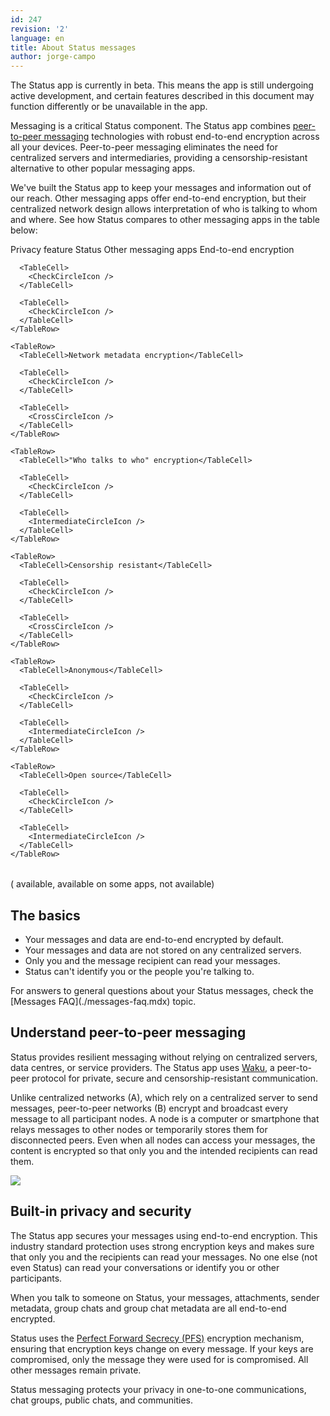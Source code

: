 ```yaml
---
id: 247
revision: '2'
language: en
title: About Status messages
author: jorge-campo
---
```


<Admonition type="beta" status="Status app is currently in beta stage">
  The Status app is currently in beta. This means the app is still undergoing active development, and certain features described in this document may function differently or be unavailable in the app.
</Admonition>

Messaging is a critical Status component. The Status app combines [peer-to-peer messaging](./about-status-messages.mdx#understand-peer-to-peer-messaging) technologies with robust end-to-end encryption across all your devices. Peer-to-peer messaging eliminates the need for centralized servers and intermediaries, providing a censorship-resistant alternative to other popular messaging apps.

We've built the Status app to keep your messages and information out of our reach. Other messaging apps offer end-to-end encryption, but their centralized network design allows interpretation of who is talking to whom and where. See how Status compares to other messaging apps in the table below:

<Table>
  <TableHead>
    <TableHeader>Privacy feature</TableHeader>
    <TableHeader>Status</TableHeader>
    <TableHeader>Other messaging apps</TableHeader>
  </TableHead>

  <TableContent>
    <TableRow>
      <TableCell>End-to-end encryption</TableCell>

      <TableCell>
        <CheckCircleIcon />
      </TableCell>

      <TableCell>
        <CheckCircleIcon />
      </TableCell>
    </TableRow>

    <TableRow>
      <TableCell>Network metadata encryption</TableCell>

      <TableCell>
        <CheckCircleIcon />
      </TableCell>

      <TableCell>
        <CrossCircleIcon />
      </TableCell>
    </TableRow>

    <TableRow>
      <TableCell>"Who talks to who" encryption</TableCell>

      <TableCell>
        <CheckCircleIcon />
      </TableCell>

      <TableCell>
        <IntermediateCircleIcon />
      </TableCell>
    </TableRow>

    <TableRow>
      <TableCell>Censorship resistant</TableCell>

      <TableCell>
        <CheckCircleIcon />
      </TableCell>

      <TableCell>
        <CrossCircleIcon />
      </TableCell>
    </TableRow>

    <TableRow>
      <TableCell>Anonymous</TableCell>

      <TableCell>
        <CheckCircleIcon />
      </TableCell>

      <TableCell>
        <IntermediateCircleIcon />
      </TableCell>
    </TableRow>

    <TableRow>
      <TableCell>Open source</TableCell>

      <TableCell>
        <CheckCircleIcon />
      </TableCell>

      <TableCell>
        <IntermediateCircleIcon />
      </TableCell>
    </TableRow>
  </TableContent>
</Table>

(<CheckCircleIcon /> available, <IntermediateCircleIcon /> available on some apps, <CrossCircleIcon /> not available)

## The basics

- Your messages and data are end-to-end encrypted by default.
- Your messages and data are not stored on any centralized servers.
- Only you and the message recipient can read your messages.
- Status can't identify you or the people you're talking to.

<Admonition type="tip">
  For answers to general questions about your Status messages, check the [Messages FAQ](./messages-faq.mdx) topic.
</Admonition>

## Understand peer-to-peer messaging

Status provides resilient messaging without relying on centralized servers, data centres, or service providers. The Status app uses [Waku](https://waku.org/)<ExternalIcon />, a peer-to-peer protocol for private, secure and censorship-resistant communication.

Unlike centralized networks (A), which rely on a centralized server to send messages, peer-to-peer networks (B) encrypt and broadcast every message to all participant nodes. A node is a computer or smartphone that relays messages to other nodes or temporarily stores them for disconnected peers. Even when all nodes can access your messages, the content is encrypted so that only you and the intended recipients can read them.

![](https://res.cloudinary.com/dhgck7ebz/image/upload/v1694160177/Help/Documentation%20Screens/Messaging/247/247_image_01_light.png)

## Built-in privacy and security

The Status app secures your messages using end-to-end encryption. This industry standard protection uses strong encryption keys and makes sure that only you and the recipients can read your messages. No one else (not even Status) can read your conversations or identify you or other participants.

When you talk to someone on Status, your messages, attachments, sender metadata, group chats and group chat metadata are all end-to-end encrypted.

Status uses the [Perfect Forward Secrecy (PFS)](https://en.wikipedia.org/wiki/Forward_secrecy)<ExternalIcon /> encryption mechanism, ensuring that encryption keys change on every message. If your keys are compromised, only the message they were used for is compromised. All other messages remain private.

<Admonition type="info">
  Status messaging protects your privacy in one-to-one communications, chat groups, public chats, and communities.
</Admonition>

